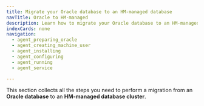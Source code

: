 ```yaml
---
title: Migrate your Oracle database to an HM-managed database
navTitle: Oracle to HM-managed
description: Learn how to migrate your Oracle database to an HM-managed database.
indexCards: none
navigation:
  - agent_preparing_oracle
  - agent_creating_machine_user
  - agent_installing
  - agent_configuring
  - agent_running
  - agent_service

---
```


This section collects all the steps you need to perform a migration from an **Oracle database** to an **HM-managed database cluster**.
